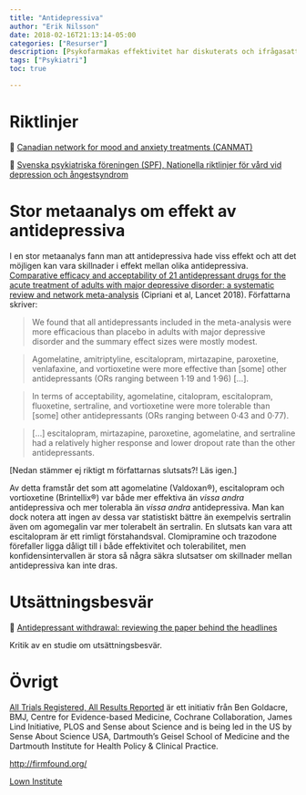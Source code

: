 ```yaml
---
title: "Antidepressiva"
author: "Erik Nilsson"
date: 2018-02-16T21:13:14-05:00
categories: ["Resurser"]
description: [Psykofarmakas effektivitet har diskuterats och ifrågasatts.]
tags: ["Psykiatri"]
toc: true

---
```


# Riktlinjer

&#x1F517; [Canadian network for mood and anxiety treatments (CANMAT)](http://canmat.org/)

&#x1F517; [Svenska psykiatriska föreningen (SPF), Nationella riktlinjer för vård vid depression och ångestsyndrom](http://www.svenskpsykiatri.se/dokument/remissvar/nationella-riktlinjer-for-vard-vid-depression-och-angestsyndrom/)

# Stor metaanalys om effekt av antidepressiva

I en stor metaanalys fann man att antidepressiva hade viss effekt och att det möjligen kan vara skillnader i effekt mellan olika antidepressiva. 
[Comparative efficacy and acceptability of 21 antidepressant drugs for the acute treatment of adults with major depressive disorder: a systematic review and network meta-analysis](http://www.thelancet.com/journals/lancet/article/PIIS0140-6736(17)32802-7/fulltext) (Cipriani et al, Lancet 2018). Författarna skriver:

> We found that all antidepressants included in the meta-analysis were more efficacious than placebo in adults with major depressive disorder and the summary effect sizes were mostly modest.

> Agomelatine, amitriptyline, escitalopram, mirtazapine, paroxetine, venlafaxine, and vortioxetine were more effective than [some] other antidepressants (ORs ranging between 1·19 and 1·96) [...].

> In terms of acceptability, agomelatine, citalopram, escitalopram, fluoxetine, sertraline, and vortioxetine were more tolerable than [some] other antidepressants (ORs ranging between 0·43 and 0·77).

> [...] escitalopram, mirtazapine, paroxetine, agomelatine, and sertraline had a relatively higher response and lower dropout rate than the other antidepressants.

[Nedan stämmer ej riktigt m författarnas slutsats?! Läs igen.]

Av detta framstår det som att agomelatine (Valdoxan&reg;), escitalopram och vortioxetine (Brintellix&reg;) var både mer effektiva än _vissa andra_ antidepressiva och mer tolerabla än _vissa andra_ antidepressiva. Man kan dock notera att ingen av dessa var statistiskt bättre än exempelvis sertralin även om agomegalin var mer tolerabelt än sertralin. En slutsats kan vara att escitalopram är ett rimligt förstahandsval. Clomipramine och trazodone förefaller ligga dåligt till i både effektivitet och tolerabilitet, men konfidensintervallen är stora så några säkra slutsatser om skillnader mellan antidepressiva kan inte dras.

# Utsättningsbesvär

&#x1F517; [Antidepressant withdrawal: reviewing the paper behind the headlines](https://www.nationalelfservice.net/treatment/antidepressants/antidepressant-withdrawal-reviewing-the-paper-behind-the-headlines/)

Kritik av en studie om utsättningsbesvär.

<!-- [Not: I läkemedelskomittens rekommendatoiner tas inte upp att fluoxetin troligen är det enda effektiva preparatet för barn & unga?] -->


<!-- # Reviderade resultat från kliniska prövningar -->

<!-- [BMJ Editorial: Liberating the data from clinical trials](http://www.bmj.com/content/351/bmj.h4601) -->

<!-- ### Prövning N -->

<!-- _Ursprungligt resultat:_ -->

<!-- _Reviderat resultat_ -->

<!-- [Reviderad analys: Restoring Study 329: efficacy and harms of paroxetine and imipramine in treatment of major depression in adolescence](http://www.bmj.com/content/351/bmj.h4320) -->


# Övrigt

[All Trials Registered, All Results Reported](http://www.alltrials.net/) är ett initiativ från Ben Goldacre, BMJ, Centre for Evidence-based Medicine, Cochrane Collaboration, James Lind Initiative, PLOS and Sense about Science and is being led in the US by Sense About Science USA, Dartmouth’s Geisel School of Medicine and the Dartmouth Institute for Health Policy & Clinical Practice.


<http://firmfound.org/>

[Lown Institute](https://lowninstitute.org/)
